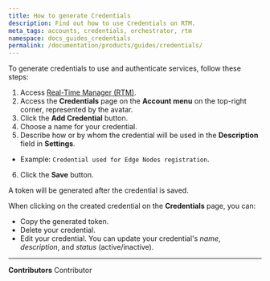 ```yaml
---
title: How to generate Credentials
description: Find out how to use Credentials on RTM.
meta_tags: accounts, credentials, orchestrator, rtm
namespace: docs_guides_credentials
permalink: /documentation/products/guides/credentials/
---
```


To generate credentials to use and authenticate services, follow these steps:

1. Access [Real-Time Manager (RTM)](https://console.azion.com/).
2. Access the **Credentials** page on the **Account menu** on the top-right corner, represented by the avatar.
3. Click the **Add Credential** button.
4. Choose a name for your credential.
5. Describe how or by whom the credential will be used in the **Description** field in **Settings**.
- Example: `Credential used for Edge Nodes registration`.
6. Click the **Save** button.

A token will be generated after the credential is saved.

When clicking on the created credential on the **Credentials** page, you can:

- Copy the generated token.
- Delete your credential.
- Edit your credential. You can update your credential's *name*, *description*, and *status* (active/inactive).



---


**Contributors** <ContributorList>Contributor</ContributorList>
